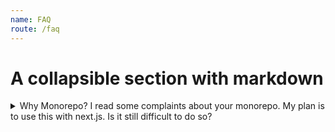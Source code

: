 ```yaml
---
name: FAQ
route: /faq
---
```


# A collapsible section with markdown

<details>
  <summary>Why Monorepo? I read some complaints about your monorepo. My plan is to use this with next.js. Is it still difficult to do so?</summary>
  Most of our customer complaining about monorepo because it's maybe new to them or don't know the benefits of a monorepo structure.

Monorepo structure is most useful for project where you will have lots of third party integration, different modules, code component sharing, using different package/library version etc. We are building Dashboard application for ages now and what we find most difficult part in a dashboard application is not building or completing it but rather maintaining the application after you have built it.

You will have lots of new requirement, new feature, new integration, changes needed to be made in the core, need to update a library etc. It's not like you can't do this thing in a non monorepo structure but rather whether you want to take the risk of breaking your whole application or investing time to to find what's causing the issue, there are many more issue will will face along the way once you build your admin dashboard app.

We find it absolutely great what monorepo structure offers for a Admin Dashboard app. It helps you to build manageable, scalable, maintainable product in a fastest way possible with a little cost of initial learning time which we find really easy for a developer who have already worked on a basic react redux project.

So, you can see why we have moved to monorepo structure and asking our user to do the same. Also, if you don't want to use monorepo structure and want to quickly build a dashboard app with react, redux/hook structure. we have also added a dedicated app for that as well.

One thing i like to add here is building a simple dashboard app with next js won't give you any extra benefits as you user will mostly access your app after login and you won't need server side rendering for a logged in user but yeah if you have extensive views for logout user then you can choose next.js and this also the place where monorepo structure comes into play. you build your dashboard using basic react, redux/hook and your build your public pages with next.js and you can maintain it within a single application.

Isomorphic - will give you lots of flexibility, you can complete and maintain it like a real large scale project. you can also build minimalistic project with it.

Hope my answers will make sense to our customer why we have chosen Isomorphic.

if you need any other information, feel free to drop some line in our support or in our official mail address.
</details>
